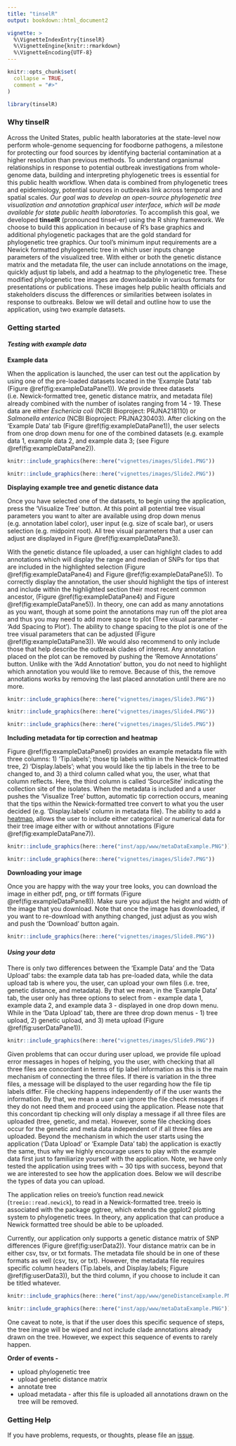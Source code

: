```yaml
---
title: "tinselR"
output: bookdown::html_document2

vignette: >
  %\VignetteIndexEntry{tinselR}
  %\VignetteEngine{knitr::rmarkdown}
  %\VignetteEncoding{UTF-8}
---
```


```r
knitr::opts_chunk$set(
  collapse = TRUE,
  comment = "#>"
)
```

```r
library(tinselR)
```

### Why tinselR

Across the United States, public health laboratories at the state-level now
perform whole-genome sequencing for foodborne pathogens, a milestone for
protecting our food sources by identifying bacterial contamination at a higher
resolution than previous methods. To understand organismal relationships in
response to potential outbreak investigations from whole-genome data, building
and interpreting phylogenetic trees is essential for this public health
workflow. When data is combined from phylogenetic trees and epidemiology, 
potential sources in outbreaks link across temporal and spatial scales.
*Our goal was to develop an open-source phylogenetic tree visualization and
annotation graphical user interface, which will be made available for state
public health laboratories.* To accomplish this goal, we developed  **tinselR**
(pronounced tinsel-er) using the R shiny framework. We choose to build this
application in because of R's base graphics and additional phylogenetic packages
that are the gold standard for phylogenetic tree graphics. Our tool's minimum
input requirements are a Newick formatted phylogenetic tree in which user inputs
change parameters of the visualized tree. With either or both the genetic 
distance matrix and the metadata file, the user can include annotations on the
image, quickly adjust tip labels, and add a heatmap to the phylogenetic tree.
These modified phylogenetic tree images are downloadable in various formats for
presentations or publications. These images help public health officials and
stakeholders discuss the differences or similarities between isolates in
response to outbreaks. Below we will detail and outline how to use the 
application, using two example datasets.

### Getting started

#### *Testing with example data*

**Example data**

When the application is launched, the user can test out the application by
using one of the pre-loaded datasets located in the 'Example Data' tab (Figure
\@ref(fig:exampleDataPane1)). We provide three datasets (i.e. Newick-formatted
tree, genetic distance matrix, and metadata file) already combined with the
number of isolates ranging from 14 - 19. These data are either *Eschericia coli*
(NCBI Bioproject: PRJNA218110) or *Salmonella enterica* (NCBI Bioproject: 
PRJNA230403). After clicking on the 'Example Data' tab
(Figure \@ref(fig:exampleDataPane1)), the user selects from one drop down menu
for one of the combined datasets (e.g. example data 1, example data 2, and
example data 3; (see Figure \@ref(fig:exampleDataPane2)). 

```r
knitr::include_graphics(here::here("vignettes/images/Slide1.PNG"))
```


```r
knitr::include_graphics(here::here("vignettes/images/Slide2.PNG"))
```

**Displaying example tree and genetic distance data**

Once you have selected one of the datasets, to begin using the application, 
press the 'Visualize Tree' button. At this point all potential tree visual
parameters you want to alter are available using drop down menus
(e.g. annotation label color), user input (e.g. size of scale bar), or 
users selection (e.g. midpoint root). All tree visual parameters that a user 
can adjust are displayed in Figure \@ref(fig:exampleDataPane3).

With the genetic distance file uploaded, a user can highlight clades to 
add annotations which will display the range and median of SNPs for tips that
are included in the highlighted selection (Figure \@ref(fig:exampleDataPane4)
and Figure \@ref(fig:exampleDataPane5)). To correctly display the annotation, 
the user should highlight the tips of interest and include within the 
highlighted section their most recent common ancestor, 
(Figure \@ref(fig:exampleDataPane4) and Figure \@ref(fig:exampleDataPane5)). In 
theory, one can add as many annotations as you want, though at some point the
annotations may run off the plot area and thus you may need to add more
space to plot (Tree visual parameter - 'Add Spacing to Plot'). The ability to
change spacing to the plot is one of the tree  visual parameters that can be
adjusted (Figure \@ref(fig:exampleDataPane3)). We would also recommend to only
include those that help describe the outbreak clades of interest. Any annotation
placed on the plot can be removed by pushing the 'Remove Annotations' button.
Unlike with the 'Add Annotation' button, you do not need to highlight which
annotation you would like to remove. Because of this, the remove annotations
works by removing the last placed annotation until there are no more. 

```r
knitr::include_graphics(here::here("vignettes/images/Slide3.PNG"))
```

```r
knitr::include_graphics(here::here("vignettes/images/Slide4.PNG"))
```

```r
knitr::include_graphics(here::here("vignettes/images/Slide5.PNG"))
```


**Including metadata for tip correction and heatmap**

Figure \@ref(fig:exampleDataPane6) provides an example metadata file with 
three columns: 1) 'Tip.labels'; those tip labels within in the Newick-formatted
tree, 2) 'Display.labels'; what you would like the tip labels in the tree to be
changed to, and 3) a third column called what you, the user, what that column
reflects. Here, the third column is called 'SourceSite' indicating the
collection site of the isolates. When the metadata is included and a user pushes
the 'Visualize Tree' button, automatic tip correction occurs, meaning that the
tips within the Newick-formatted tree convert to what you the user decided 
(e.g. 'Display.labels' column in metadata file). The ability to add a 
[heatmap](https://yulab-smu.top/treedata-book/chapter7.html),
allows the user to include either categorical or numerical data for their tree 
image either with or without annotations (Figure \@ref(fig:exampleDataPane7)). 

```r
knitr::include_graphics(here::here("inst/app/www/metaDataExample.PNG"))
```

```r
knitr::include_graphics(here::here("vignettes/images/Slide7.PNG"))
```


**Downloading your image**

Once you are happy with the way your tree looks, you can download the image 
in either pdf, png, or tiff formats (Figure \@ref(fig:exampleDataPane8)). Make 
sure you adjust the height and width of the image that you download. Note that
once the image has downloaded, if you want to re-download with anything changed,
just adjust as you wish and push the 'Download' button again.

```r
knitr::include_graphics(here::here("vignettes/images/Slide8.PNG"))
```

#### *Using your data*

There is only two differences between the 'Example Data' and the 'Data Upload'
tabs: the example data tab has pre-loaded data, while the data
upload tab is where you, the user, can upload your own files (i.e. tree, 
genetic distance, and metadata). By that we mean, in the 'Example Data' tab,
the user only has three options to select from - example data 1, example data 2,
and example data 3 - displayed in one drop down menu. While in the 'Data Upload'
tab, there are three drop down menus - 1) tree upload, 2) genetic upload, and 3)
meta upload (Figure \@ref(fig:userDataPane1)).

```r
knitr::include_graphics(here::here("vignettes/images/Slide9.PNG"))
```

Given problems that can occur during user upload, we provide file upload error
messages in hopes of helping, you the user, with checking that all three files
are concordant in terms of tip label information as this is the main mechanism
of connecting the three files. If there is variation in the three files, a 
message will be displayed to the user regarding how the file tip labels differ.
File checking happens independently of if the user wants the information.
By that, we mean a user can ignore the file check messages if they do not need
them and proceed using the application. Please note that this concordant tip 
checking will only display a message if all three files are uploaded (tree, 
genetic, and meta). However, some file checking does occur for the genetic and 
meta data independent of if all three files are uploaded. Beyond the mechanism
in which the user starts using the application ('Data Upload' or 'Example Data'
tab) the application is exactly the same, thus why we highly encourage
users to play with the example data first just to familiarize yourself with the
application. Note, we have only tested the application using trees with ~ 30
tips with success, beyond that we are interested to see how the application
does. Below we will describe the types of data you can upload. 

The application relies on treeio's function read.newick (`treeio::read.newick`), 
to read in a Newick-formatted tree. treeio is associated with the package
ggtree, which extends the ggplot2 plotting system to phylogenetic trees. In
theory, any application  that can produce a Newick formatted tree should be
able to be uploaded. 

Currently, our application only supports a genetic distance matrix of SNP 
differences (Figure \@ref(fig:userData2)). Your distance matrix can be in either
csv, tsv, or txt formats. The metadata file should be in one of these formats 
as well (csv, tsv, or txt). However, the metadata file requires specific column
headers (Tip.labels, and Display.labels; Figure \@ref(fig:userData3)),
but the third column, if you choose to include it can be titled whatever. 

```r
knitr::include_graphics(here::here("inst/app/www/geneDistanceExample.PNG"))
```

```r
knitr::include_graphics(here::here("inst/app/www/metaDataExample.PNG"))
```

One caveat to note, is that if the user does this specific sequence of steps,
the tree image will be wiped and not include clade annotations already drawn 
on the tree. However, we expect this sequence of events to rarely happen. 

**Order of events - **

* upload phylogenetic tree
* upload genetic distance matrix
* annotate tree 
* upload metadata - after this file is uploaded all annotations drawn on the 
tree will be removed. 

### Getting Help

If you have problems, requests, or thoughts, please file an 
[issue](https://github.com/jennahamlin/tinselR/issues).

